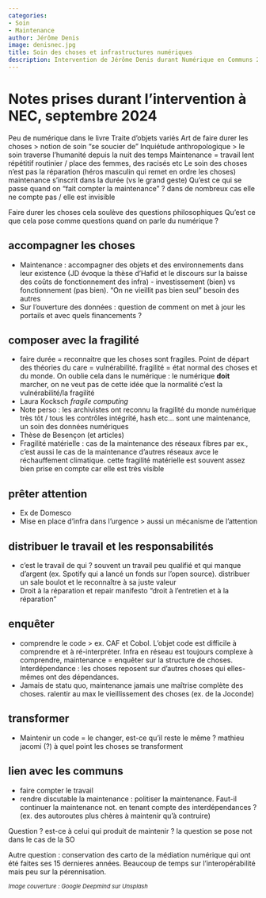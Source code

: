 ```yaml
---
categories:
- Soin
- Maintenance
author: Jérôme Denis
image: denisnec.jpg
title: Soin des choses et infrastructures numériques
description: Intervention de Jérôme Denis durant Numérique en Communs 2024
---
```


# Notes prises durant l'intervention à NEC, septembre 2024

Peu de numérique dans le livre
Traite d'objets variés
Art de faire durer les choses > notion de soin "se soucier de" 
Inquiétude anthropologique > le soin traverse l'humanité depuis la nuit des temps
Maintenance = travail lent répétitif routinier / place des femmes, des racisés etc
Le soin des choses n'est pas la réparation (héros masculin qui remet en ordre les choses) maintenance s'inscrit dans la durée (vs le grand geste)
Qu'est ce qui se passe quand on "fait compter la maintenance" ? dans de nombreux cas elle ne compte pas / elle est invisible

Faire durer les choses cela soulève des questions philosophiques
Qu'est ce que cela pose comme questions quand on parle du numérique ? 

## accompagner les choses
- Maintenance : accompagner des objets et des environnements dans leur existence (JD évoque la thèse d'Hafid et le discours sur la baisse des coûts de fonctionnement des infra) - investissement (bien) vs fonctionnement (pas bien). "On ne vieillit pas bien seul" besoin des autres 
- Sur l'ouverture des données : question de comment on met à jour les portails et avec quels financements ? 

## composer avec la fragilité
- faire durée = reconnaitre que les choses sont fragiles. Point de départ des théories du care = vulnérabilité. fragilité = état normal des choses et du monde. On oublie cela dans le numérique : le numérique **doit** marcher, on ne veut pas de cette idée que la normalité c'est la vulnérabilité/la fragilité
- Laura Kocksch *fragile computing* 
- Note perso : les archivistes ont reconnu la fragilité du monde numérique très tôt / tous les contrôles intégrité, hash etc... sont une maintenance, un soin des données numériques
- Thèse de Besençon (et articles)
- Fragilité matérielle : cas de la maintenance des réseaux fibres par ex., c'est aussi le cas de la maintenance d'autres réseaux avce le réchauffement climatique. cette fragilité matérielle est souvent assez bien prise en compte car elle est très visible 

## prêter attention 
- Ex de Domesco
- Mise en place d'infra dans l'urgence > aussi un mécanisme de l'attention

## distribuer le travail et les responsabilités
- c'est le travail de qui ? souvent un travail peu qualifié et qui manque d'argent (ex. Spotify qui a lancé un fonds  sur l'open source). distribuer un sale boulot et le reconnaître à sa juste valeur
- Droit à la réparation et repair manifesto "droit à l'entretien et à la réparation"

## enquêter
- comprendre le code > ex. CAF et Cobol. L'objet code est difficile à comprendre et à ré-interpréter. Infra en réseau est toujours complexe à comprendre, maintenance = enquêter sur la structure de choses. Interdépendance : les choses reposent sur d'autres choses qui elles-mêmes ont des dépendances.
- Jamais de statu quo, maintenance jamais une maîtrise complète des choses. ralentir au max le vieillissement des choses (ex. de la Joconde)

## transformer
- Maintenir un code = le changer, est-ce qu'il reste le même ? mathieu jacomi (?) à quel point les choses se transforment

## lien avec les communs
- faire compter le travail
- rendre discutable la maintenance : politiser la maintenance. Faut-il continuer la maintenance not. en tenant compte des interdépendances ? (ex. des autoroutes plus chères à maintenir qu'à contruire) 

Question ? est-ce à celui qui produit de maintenir ? la question se pose not dans le cas de la SO 

Autre question : conservation des carto de la médiation numérique qui ont été faites ses 15 dernieres années. Beaucoup de temps sur l'interopérabilité mais peu sur la pérennisation.

~*Image couverture : Google Deepmind sur Unsplash*~